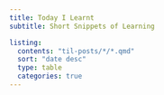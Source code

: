 ```yaml
---
title: Today I Learnt
subtitle: Short Snippets of Learning

listing:
  contents: "til-posts/*/*.qmd"
  sort: "date desc"
  type: table
  categories: true
---
```

